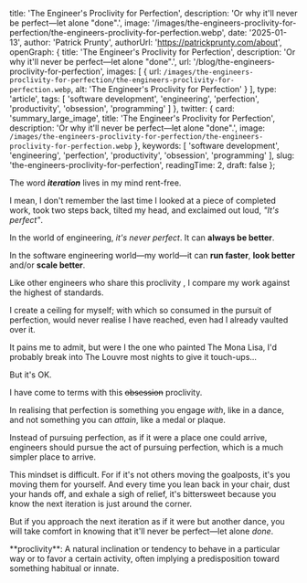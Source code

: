 
  title: 'The Engineer\'s Proclivity for Perfection',
  description: 'Or why it\'ll never be perfect—let alone "done".',
  image: '/images/the-engineers-proclivity-for-perfection/the-engineers-proclivity-for-perfection.webp',
  date: '2025-01-13',
  author: 'Patrick Prunty',
  authorUrl: 'https://patrickprunty.com/about',
  openGraph: {
    title: 'The Engineer\'s Proclivity for Perfection',
    description: 'Or why it\'ll never be perfect—let alone "done".',
    url: '/blog/the-engineers-proclivity-for-perfection',
    images: [
      {
        url: `/images/the-engineers-proclivity-for-perfection/the-engineers-proclivity-for-perfection.webp`,
        alt: 'The Engineer\'s Proclivity for Perfection'
      }
    ],
    type: 'article',
    tags: [
      'software development',
      'engineering',
      'perfection',
      'productivity',
      'obsession',
      'programming'
    ]
  },
  twitter: {
    card: 'summary_large_image',
    title: 'The Engineer\'s Proclivity for Perfection',
    description: 'Or why it\'ll never be perfect—let alone "done".',
    image: `/images/the-engineers-proclivity-for-perfection/the-engineers-proclivity-for-perfection.webp`
  },
  keywords: [
    'software development',
    'engineering',
    'perfection',
    'productivity',
    'obsession',
    'programming'
  ],
  slug: 'the-engineers-proclivity-for-perfection',
  readingTime: 2,
  draft: false
};


The word *<b>iteration</b>* lives in my mind rent-free.

I mean, I don't remember the last time I looked at a piece of completed work, took two steps back, tilted my head, and exclaimed out loud, *"It's perfect"*.

In the world of engineering, *it's never perfect*. It can **always be better**.

In the software engineering world—my world—it can **run faster**, **look better** and/or **scale better**.

Like other engineers who share this proclivity <Ref id="1"/>, I compare my work against the highest of standards.

I create a ceiling for myself; with which so consumed in the pursuit of perfection,
would never realise I have reached, even had I already vaulted over it.

It pains me to admit, but were I the one who painted The Mona Lisa, I'd probably break into The Louvre most nights to
give it touch-ups...

But it's OK.

I have come to terms with this <del>obsession</del> proclivity.

In realising that perfection is something you engage *with*, like in a dance, and not something you can *attain*,
like a medal or plaque.

Instead of pursuing perfection, as if it were a place one could arrive, engineers should pursue the act of pursuing perfection, which is a much
simpler place to arrive.

This mindset is difficult. For if it's
not others moving the goalposts, it's you moving them for yourself. And every time you lean back in your chair,
dust your hands off, and exhale a sigh of relief, it's bittersweet because you know the next iteration is just around the corner.

But if you approach the next iteration as if it were but another dance, you will take comfort in knowing that it'll never be perfect—let alone *done*.

<FootNotes>
  <FootNote id="1">**proclivity**: A natural inclination or tendency to behave in a particular way or to favor a certain activity, often implying a predisposition toward something habitual or innate.</FootNote>
</FootNotes>